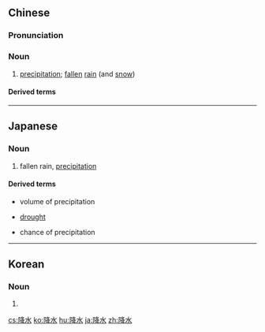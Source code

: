 ==Chinese==
{{zh-forms}}

===Pronunciation===
{{zh-pron
|m=jiàngshuǐ
|cat=n
}}

===Noun===
{{zh-noun}}

# {{lb|zh|meteorology}} [[precipitation]]; [[fallen]] [[rain]] (and [[snow]])

====Derived terms====
{{zh-der|降水量}}

----

==Japanese==
{{ja-kanjitab|こう|すい|yomi=on}}

===Noun===
{{ja-noun|こうすい}}

# fallen rain, [[precipitation]]

====Derived terms====
* {{ja-def|降水量}} volume of precipitation
* {{ja-def|無降水}} [[drought]]
* {{ja-def|降水確率}} chance of precipitation

----

==Korean==
{{ko-hanjatab|降|水}}

===Noun===
{{ko-noun|rv=gangsu|hangeul=강수}}

# {{hanja form of|강수|[[precipitation]]}}

[[cs:降水]]
[[ko:降水]]
[[hu:降水]]
[[ja:降水]]
[[zh:降水]]